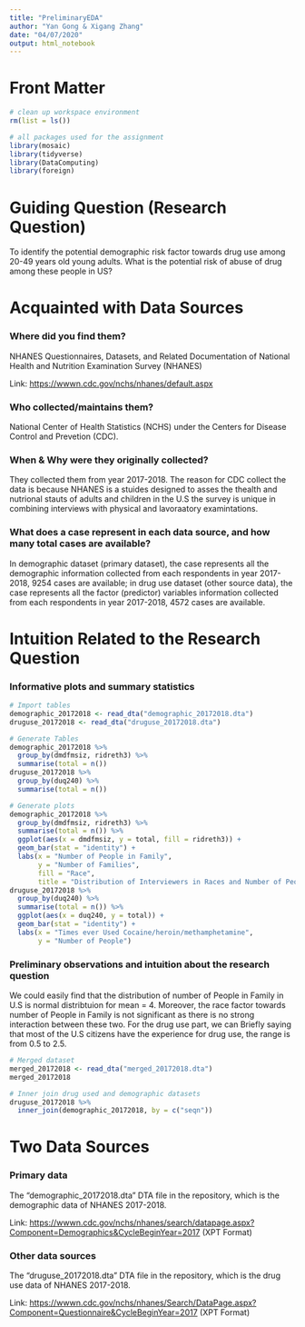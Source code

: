 ```yaml
---
title: "PreliminaryEDA"
author: "Yan Gong & Xigang Zhang"
date: "04/07/2020"
output: html_notebook
---
```


# Front Matter

```r
# clean up workspace environment
rm(list = ls())

# all packages used for the assignment
library(mosaic)
library(tidyverse)
library(DataComputing)
library(foreign)
```

# Guiding Question (Research Question)

To identify the potential demographic risk factor towards drug use among 20-49 years old young adults. What is the potential risk of abuse of drug among these people in US? 


# Acquainted with Data Sources

### Where did you find them?

NHANES Questionnaires, Datasets, and Related Documentation of National Health and Nutrition Examination Survey (NHANES)

Link: <https://wwwn.cdc.gov/nchs/nhanes/default.aspx>


### Who collected/maintains them?

National Center of Health Statistics (NCHS) under the Centers for Disease Control and Prevetion (CDC). 

### When & Why were they originally collected?

They collected them from year 2017-2018. The reason for CDC collect the data is because NHANES is a stuides designed to asses the thealth and nutrional stauts of adults and children in the U.S the survey is unique in combining interviews with physical and lavoraatory examintations. 

### What does a case represent in each data source, and how many total cases are available?

In demographic dataset (primary dataset), the case represents all the demographic information collected from each respondents in year 2017-2018, 9254 cases are available; in drug use dataset (other source data), the case represents all the factor (predictor) variables information collected from each respondents in year 2017-2018, 4572 cases are available. 


# Intuition Related to the Research Question

### Informative plots and summary statistics 

```r
# Import tables
demographic_20172018 <- read_dta("demographic_20172018.dta")
druguse_20172018 <- read_dta("druguse_20172018.dta")

# Generate Tables
demographic_20172018 %>%
  group_by(dmdfmsiz, ridreth3) %>%
  summarise(total = n())
druguse_20172018 %>%
  group_by(duq240) %>%
  summarise(total = n())

# Generate plots
demographic_20172018 %>%
  group_by(dmdfmsiz, ridreth3) %>%
  summarise(total = n()) %>%
  ggplot(aes(x = dmdfmsiz, y = total, fill = ridreth3)) + 
  geom_bar(stat = "identity") + 
  labs(x = "Number of People in Family", 
       y = "Number of Families", 
       fill = "Race", 
       title = "Distribution of Interviewers in Races and Number of People in Family")
druguse_20172018 %>%
  group_by(duq240) %>%
  summarise(total = n()) %>%
  ggplot(aes(x = duq240, y = total)) + 
  geom_bar(stat = "identity") + 
  labs(x = "Times ever Used Cocaine/heroin/methamphetamine", 
       y = "Number of People")
```

### Preliminary observations and intuition about the research question

We could easily find that the distribution of number of People in Family in U.S is normal distribtuion for mean = 4. Moreover, the race factor towards number of People in Family is not significant as there is no strong interaction between these two. For the drug use part, we can Briefly saying that most of the U.S citizens have the experience for drug use, the range is from 0.5 to 2.5. 
```r
# Merged dataset
merged_20172018 <- read_dta("merged_20172018.dta")
merged_20172018

# Inner join drug used and demographic datasets
druguse_20172018 %>%
  inner_join(demographic_20172018, by = c("seqn"))
```

# Two Data Sources

### Primary data

The "demographic_20172018.dta" DTA file in the repository, which is the demographic data of NHANES 2017-2018. 

Link: <https://wwwn.cdc.gov/nchs/nhanes/search/datapage.aspx?Component=Demographics&CycleBeginYear=2017> (XPT Format)

### Other data sources 

The "druguse_20172018.dta" DTA file in the repository, which is the drug use data of NHANES 2017-2018. 

Link: <https://wwwn.cdc.gov/nchs/nhanes/Search/DataPage.aspx?Component=Questionnaire&CycleBeginYear=2017> (XPT Format)